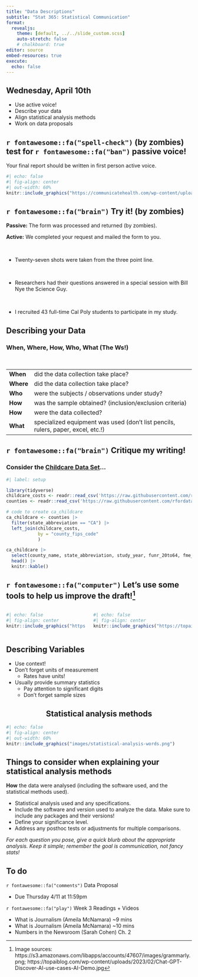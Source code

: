 ```yaml
---
title: "Data Descriptions"
subtitle: "Stat 365: Statistical Communication"
format: 
  revealjs:
    theme: [default, ../../slide_custom.scss]
    auto-stretch: false
    # chalkboard: true
editor: source
embed-resources: true
execute:
  echo: false
---
```


## Wednesday, April 10th

-   Use active voice!
-   Describe your data
-   Align statistical analysis methods
-   Work on data proposals

## `r fontawesome::fa("spell-check")` (by zombies) test for `r fontawesome::fa("ban")` passive voice!

::: callout-caution
Your final report should be written in first person active voice.
:::

```r
#| echo: false
#| fig-align: center
#| out-width: 60%
knitr::include_graphics("https://communicatehealth.com/wp-content/uploads/whhl/doodle_102915.png")
```

## `r fontawesome::fa("brain")` Try it! (by zombies)

**Passive:** The form was processed and returned (by zombies).

**Active:** We completed your request and mailed the form to you.

<br>

-   Twenty-seven shots were taken from the three point line.

<!-- **Passive:** Twenty-seven shots were taken from the three point line (by zombies). -->

<!-- **Active:** Players took 27 shots from the three point line. -->

<br>

-   Researchers had their questions answered in a special session with Bill Nye the Science Guy.

<!-- **Passive:** Researchers had their questions answered (by zombies) in a special session with Bill Nye the Science Guy. -->

<!-- **Active** Bill Nye the science guy answered the researchers' questions in a special session. -->

<br>

-   I recruited 43 full-time Cal Poly students to participate in my study.

## Describing your Data

### When, Where, How, Who, What (The Ws!)

<br>

|           |                                                                                  |
|-----------|----------------------------------------------------------------------------------|
| **When**  | did the data collection take place?                                              |
| **Where** | did the data collection take place?                                              |
| **Who**   | were the subjects / observations under study?                                    |
| **How**   | was the sample obtained? (inclusion/exclusion criteria)                          |
| **How**   | were the data collected?                                                         |
| **What**  | specialized equipment was used (don't list pencils, rulers, paper, excel, etc.!) |

## `r fontawesome::fa("brain")` Critique my writing!
### Consider the [Childcare Data Set](https://github.com/rfordatascience/tidytuesday/blob/master/data/2023/2023-05-09/readme.md)...

```r
#| label: setup

library(tidyverse)
childcare_costs <- readr::read_csv('https://raw.githubusercontent.com/rfordatascience/tidytuesday/master/data/2023/2023-05-09/childcare_costs.csv')
counties <- readr::read_csv('https://raw.githubusercontent.com/rfordatascience/tidytuesday/master/data/2023/2023-05-09/counties.csv')
```

```r
# code to create ca_childcare
ca_childcare <- counties |> 
  filter(state_abbreviation == "CA") |> 
  left_join(childcare_costs,
            by = "county_fips_code"
            )

ca_childcare |> 
  select(county_name, state_abbreviation, study_year, funr_20to64, fme_2018, mcsa:mfcc_preschool) |> 
  head() |> 
  knitr::kable()
```

## `r fontawesome::fa("computer")` Let's use some tools to help us improve the draft!^[Image sources: https://s3.amazonaws.com/libapps/accounts/47607/images/grammarly.png;  https://topaiblog.com/wp-content/uploads/2023/02/Chat-GPT-Discover-AI-use-cases-AI-Demo.jpg]

:::: columns
::: column
```r
#| echo: false
#| fig-align: center
knitr::include_graphics("https://s3.amazonaws.com/libapps/accounts/47607/images/grammarly.png")
```
:::
::: column
```r
#| echo: false
#| fig-align: center
knitr::include_graphics("https://topaiblog.com/wp-content/uploads/2023/02/Chat-GPT-Discover-AI-use-cases-AI-Demo.jpg")
```
:::
::::

## Describing Variables

-   Use context!
-   Don't forget units of measurement
    -   Rates have units!
-   Usually provide summary statistics
    -   Pay attention to significant digits
    -   Don't forget sample sizes

## Statistical analysis methods {style="text-align: center;"}

```r
#| echo: false
#| fig-align: center
#| out-width: 60%
knitr::include_graphics("images/statistical-analysis-words.png")
```

## Things to consider when explaining your statistical analysis methods

**How** the data were analysed (including the software used, and the statistical methods used).

-   Statistical analysis used and any specifications.
-   Include the software and version used to analyze the data. Make sure to include any packages and their versions!
-   Define your significance level.
-   Address any posthoc tests or adjustments for multiple comparisons.

*For each question you pose, give a quick blurb about the appropriate analysis. Keep it simple; remember the goal is communication, not fancy stats!*

## To do

`r fontawesome::fa("comments")` Data Proposal

+ Due Thursday 4/11 at 11:59pm

`r fontawesome::fa("play")` Week 3 Readings + Videos

  + What is Journalism (Ameila McNamara) ~9 mins
  + What is Journalism (Ameila McNamara) ~10 mins
  + Numbers in the Newsroom (Sarah Cohen) Ch. 2
  
